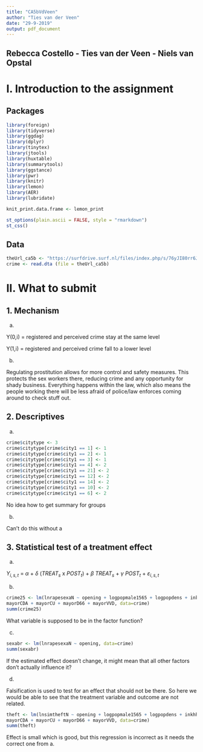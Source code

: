 ---
title: "CA5bVdVeen"
author: "Ties van der Veen"
date: "29-9-2019"
output: pdf_document
---

## Rebecca Costello - Ties van der Veen - Niels van Opstal

# I. Introduction to the assignment

## Packages

```{r message=FALSE, warning=FALSE, paged.print=FALSE}
library(foreign)
library(tidyverse)
library(ggdag)
library(dplyr)
library(tinytex)
library(jtools)
library(huxtable)
library(summarytools)
library(ggstance)
library(pwr)
library(knitr)
library(lemon)
library(AER)
library(lubridate)
```

```{r message=FALSE, warning=FALSE, paged.print=FALSE}
knit_print.data.frame <- lemon_print
```

```{r message=FALSE, warning=FALSE, paged.print=FALSE}
st_options(plain.ascii = FALSE, style = "rmarkdown")
st_css()
```

## Data

```{r}
theUrl_ca5b <- "https://surfdrive.surf.nl/files/index.php/s/76yJI80rr6J9eYN/download"
crime <- read.dta (file = theUrl_ca5b)
```

# II. What to submit

## 1. Mechanism

(a)

Y(0,i) = registered and perceived crime stay at the same level

Y(1,i) = registered and perceived crime fall to a lower level

(b)

Regulating prostitution allows for more control and safety measures. This protects the sex workers there, reducing crime and any opportunity for shady business. Everything happens within the law, which also means the people working there will be less afraid of police/law enforces coming around to check stuff out.

## 2. Descriptives

(a)

```{r}
crime$citytype <- 3
crime$citytype[crime$city1 == 1] <- 1
crime$citytype[crime$city1 == 2] <- 1
crime$citytype[crime$city1 == 3] <- 1
crime$citytype[crime$city1 == 4] <- 2
crime$citytype[crime$city1 == 21] <- 2
crime$citytype[crime$city1 == 12] <- 2
crime$citytype[crime$city1 == 14] <- 2
crime$citytype[crime$city1 == 10] <- 2
crime$citytype[crime$city1 == 6] <- 2
```

No idea how to get summary for groups

(b)

Can't do this without a

## 3. Statistical test of a treatment effect

(a)

$Y_{i, s, t}$ = $\alpha$ + $\delta$ ($TREAT_{s}$ x $POST_{t}$) + $\beta$ $TREAT_{s}$ + $\gamma$ $POST_{t}$ + $\varepsilon_{i, s ,t}$

(b)

```{r}
crime25 <- lm(lnrapesexaN ~ opening + logpopmale1565 + logpopdens + inkhh + educhpc + nondutchpc + insurWWAO +
mayorCDA + mayorCU + mayorD66 + mayorVVD, data=crime)
summ(crime25)
```

What variable is supposed to be in the factor function? 

(c)

```{r}
sexabr <- lm(lnrapesexaN ~ opening, data=crime)
summ(sexabr)
```


If the estimated effect doesn't change, it might mean that all other factors don't actually influence it?

(d)

Falsification is used to test for an effect that should not be there. So here we would be able to see that the treatment variable and outcome are not related.

```{r}
theft <- lm(lnsimtheftN ~ opening + logpopmale1565 + logpopdens + inkhh + educhpc + nondutchpc + insurWWAO +
mayorCDA + mayorCU + mayorD66 + mayorVVD, data=crime)
summ(theft)
```

Effect is small which is good, but this regression is incorrect as it needs the correct one from a.
























